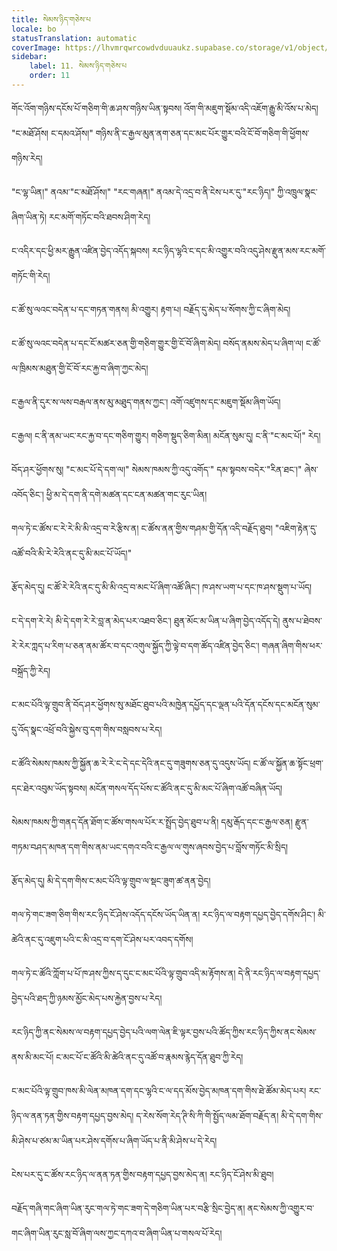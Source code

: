 ```yaml
---
title: སེམས་ཉིད་གཅེས་པ
locale: bo
statusTranslation: automatic
coverImage: https://lhvmrqwrcowdvduuaukz.supabase.co/storage/v1/object/public/strapi-uploads/small_cover-tratado-de-psicologia-revolucionaria.webp-5e15e1cec4e0ebebcde5d7fc7565d8fd.webp
sidebar:
    label: 11. སེམས་ཉིད་གཅེས་པ
    order: 11
---
```

གོང་འོག་གཉིས་དངོས་པོ་གཅིག་གི་ཆ་ཤས་གཉིས་ཡིན་སྟབས། འོག་གི་མཇུག་སྡོམ་འདི་འཇོག་རྒྱུ་མི་འོས་པ་མེད། "ང་མཐོ་ཤོས། ང་དམའ་ཤོས།" གཉིས་ནི་ང་རྒྱལ་མུན་ནག་ཅན་དང་མང་པོར་གྱུར་བའི་ངོ་བོ་གཅིག་གི་ཕྱོགས་གཉིས་རེད།

"ང་ལྷ་ཡིན།" ནའམ་"ང་མཐོ་ཤོས།" "རང་གཞན།" ནའམ་དེ་འདྲ་བ་ནི་ངེས་པར་དུ་"རང་ཉིད།" ཀྱི་འཁྲུལ་སྣང་ཞིག་ཡིན་ཏེ། རང་མགོ་གཏོང་བའི་ཐབས་ཤིག་རེད།

ང་འདིར་དང་ཕྱི་མར་རྒྱུན་འཛིན་བྱེད་འདོད་སྐབས། རང་ཉིད་ལྷའི་ང་དང་མི་འགྱུར་བའི་འདུ་ཤེས་རྫུན་མས་རང་མགོ་གཏོང་གི་རེད།

ང་ཚོ་སུ་ལའང་བདེན་པ་དང་གཏན་གནས། མི་འགྱུར། རྟག་པ། བརྗོད་དུ་མེད་པ་སོགས་ཀྱི་ང་ཞིག་མེད།

ང་ཚོ་སུ་ལའང་བདེན་པ་དང་ངོ་མཚར་ཅན་གྱི་གཅིག་གྱུར་གྱི་ངོ་བོ་ཞིག་མེད། བསོད་ནམས་མེད་པ་ཞིག་ལ། ང་ཚོ་ལ་ཁྲིམས་མཐུན་གྱི་ངོ་བོ་རང་རྐྱ་བ་ཞིག་ཀྱང་མེད།

ང་རྒྱལ་ནི་དུར་ས་ལས་བརྒལ་ནས་མུ་མཐུད་གནས་ཀྱང་། འགོ་འཛུགས་དང་མཇུག་སྡོམ་ཞིག་ཡོད།

ང་རྒྱལ། ང་ནི་ནམ་ཡང་རང་རྐྱ་བ་དང་གཅིག་གྱུར། གཅིག་སྡུད་ཅིག་མིན། མངོན་སུམ་དུ། ང་ནི་"ང་མང་པོ།" རེད།

བོད་ཤར་ཕྱོགས་སུ། "ང་མང་པོ་དེ་དག་ལ།" སེམས་ཁམས་ཀྱི་འདུ་འགོད་" དམ་སྟབས་བདེར་"རིན་ཐང་།" ཞེས་འབོད་ཅིང་། ཕྱི་མ་དེ་དག་ནི་དགེ་མཚན་དང་ངན་མཚན་གང་རུང་ཡིན།

གལ་ཏེ་ང་ཚོས་ང་རེ་རེ་མི་མི་འདྲ་བ་རེ་རྩིས་ན། ང་ཚོས་ནན་གྱིས་གཤམ་གྱི་དོན་འདི་བརྗོད་ཐུབ། "འཇིག་རྟེན་དུ་འཚོ་བའི་མི་རེ་རེའི་ནང་དུ་མི་མང་པོ་ཡོད།"

རྩོད་མེད་དུ། ང་ཚོ་རེ་རེའི་ནང་དུ་མི་མི་འདྲ་བ་མང་པོ་ཞིག་འཚོ་ཞིང་། ཁ་ཤས་ཡག་པ་དང་ཁ་ཤས་སྡུག་པ་ཡོད།

ང་དེ་དག་རེ་རེ། མི་དེ་དག་རེ་རེ་བླ་ན་མེད་པར་འཐབ་ཅིང་། ཐུན་མོང་མ་ཡིན་པ་ཞིག་བྱེད་འདོད་དེ། ནུས་པ་ཐེབས་རེ་རེར་ཀླད་པ་རིག་པ་ཅན་ནམ་ཚོར་བ་དང་འགུལ་སྐྱོད་ཀྱི་ལྟེ་བ་དག་ཚོད་འཛིན་བྱེད་ཅིང་། གཞན་ཞིག་གིས་ཕར་བསྐྲོད་ཀྱི་རེད།

ང་མང་པོའི་ལྟ་གྲུབ་ནི་བོད་ཤར་ཕྱོགས་སུ་མཐོང་ཐུབ་པའི་མཁྱེན་དཔྱོད་དང་ལྡན་པའི་དོན་དངོས་དང་མངོན་སུམ་དུ་འོད་སྣང་འཕྲོ་བའི་སྐྱེས་བུ་དག་གིས་བསླབས་པ་རེད།

ང་ཚོའི་སེམས་ཁམས་ཀྱི་སྐྱོན་ཆ་རེ་རེ་ང་དེ་དང་དེའི་ནང་དུ་གཟུགས་ཅན་དུ་འདུས་ཡོད། ང་ཚོ་ལ་སྐྱོན་ཆ་སྟོང་ཕྲག་དང་ཐེར་འབུམ་ཡོད་སྟབས། མངོན་གསལ་དོད་པོས་ང་ཚོའི་ནང་དུ་མི་མང་པོ་ཞིག་འཚོ་བཞིན་ཡོད།

སེམས་ཁམས་ཀྱི་གནད་དོན་ཐོག་ང་ཚོས་གསལ་པོར་ར་སྤྲོད་བྱེད་ཐུབ་པ་ནི། དམུ་རྒོད་དང་ང་རྒྱལ་ཅན། རྫུན་གཏམ་བཤད་མཁན་དག་གིས་ནམ་ཡང་དགའ་བའི་ང་རྒྱལ་ལ་གུས་ཞབས་བྱེད་པ་བློས་གཏོང་མི་སྲིད།

རྩོད་མེད་དུ། མི་དེ་དག་གིས་ང་མང་པོའི་ལྟ་གྲུབ་ལ་སྡང་ཟུག་ཚ་ནན་བྱེད།

གལ་ཏེ་གང་ཟག་ཅིག་གིས་རང་ཉིད་ངོ་ཤེས་འདོད་དངོས་ཡོད་ཡིན་ན། རང་ཉིད་ལ་བརྟག་དཔྱད་བྱེད་དགོས་ཤིང་། མི་ཚེའི་ནང་དུ་འཇུག་པའི་ང་མི་འདྲ་བ་དག་ངོ་ཤེས་པར་འབད་དགོས།

གལ་ཏེ་ང་ཚོའི་ཀློག་པ་པོ་ཁ་ཤས་ཀྱིས་ད་དུང་ང་མང་པོའི་ལྟ་གྲུབ་འདི་མ་རྟོགས་ན། དེ་ནི་རང་ཉིད་ལ་བརྟག་དཔྱད་བྱེད་པའི་ཐད་ཀྱི་ཉམས་མྱོང་མེད་པས་རྐྱེན་བྱས་པ་རེད།

རང་ཉིད་ཀྱི་ནང་སེམས་ལ་བརྟག་དཔྱད་བྱེད་པའི་ལག་ལེན་ཇི་ལྟར་བྱས་པའི་ཚོད་ཀྱིས་རང་ཉིད་ཀྱིས་ནང་སེམས་ནས་མི་མང་པོ། ང་མང་པོ་ང་ཚོའི་མི་ཚེའི་ནང་དུ་འཚོ་བ་རྣམས་རྙེད་དོན་ཐུབ་ཀྱི་རེད།

ང་མང་པོའི་ལྟ་གྲུབ་ཁས་མི་ལེན་མཁན་དག་དང་ལྷའི་ང་ལ་དད་མོས་བྱེད་མཁན་དག་གིས་ཐེ་ཚོམ་མེད་པར། རང་ཉིད་ལ་ནན་ཏན་གྱིས་བརྟག་དཔྱད་བྱས་མེད། ད་རེས་སོག་རེད་ཊི་སི་ཀི་གི་སྤྱོད་ལམ་ཐོག་བརྗོད་ན། མི་དེ་དག་གིས་མི་ཤེས་པ་ཙམ་མ་ཡིན་པར་ཤེས་དགོས་པ་ཞིག་ཡོད་པ་ནི་མི་ཤེས་པ་དེ་རེད།

ངེས་པར་དུ་ང་ཚོས་རང་ཉིད་ལ་ནན་ཏན་གྱིས་བརྟག་དཔྱད་བྱས་མེད་ན། རང་ཉིད་ངོ་ཤེས་མི་ཐུབ།

བརྗོད་གཞི་གང་ཞིག་ཡིན་རུང་གལ་ཏེ་གང་ཟག་དེ་གཅིག་ཡིན་པར་བརྩི་སྲིང་བྱེད་ན། ནང་སེམས་ཀྱི་འགྱུར་བ་གང་ཞིག་ཡིན་རུང་སླ་བོ་ཞིག་ལས་ཀྱང་དཀའ་བ་ཞིག་ཡིན་པ་གསལ་པོ་རེད།

